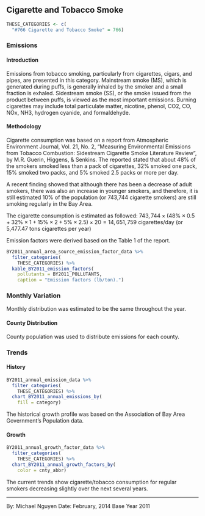 ## Cigarette and Tobacco Smoke

```r
THESE_CATEGORIES <- c(
  "#766 Cigarette and Tobacco Smoke" = 766)
```

### Emissions

#### Introduction {-}

Emissions from tobacco smoking, particularly from cigarettes, cigars, and pipes, are presented in this category. Mainstream smoke (MS), which is generated during puffs, is generally inhaled by the smoker and a small fraction is exhaled. Sidestream smoke (SS), or the smoke issued from the product between puffs, is viewed as the most important emissions. Burning cigarettes may include total particulate matter, nicotine, phenol, CO2, CO, NOx, NH3, hydrogen cyanide, and formaldehyde.

#### Methodology {-}

Cigarette consumption was based on a report from Atmospheric Environment Journal, Vol. 21, No. 2, "Measuring Environmental Emissions from Tobacco Combustion: Sidestream Cigarette Smoke Literature Review", by M.R. Guerin, Higgens, & Senkins. The reported stated that about 48% of the smokers smoked less than a pack of cigarettes, 32% smoked one pack, 15% smoked two packs, and 5% smoked 2.5 packs or more per day.

A recent finding showed that although there has been a decrease of adult smokers, there was also an increase in younger smokers, and therefore, it is still estimated 10% of the population (or 743,744 cigarette smokers) are still smoking regularly in the Bay Area.

The cigarette consumption is estimated as followed: $743,744 \times (48\% \times 0.5 + 32\% \times 1 + 15\% \times 2 + 5\% \times 2.5) \times 20 = 14,651,759$ cigarettes/day (or 5,477.47 tons cigarettes per year)

Emission factors were derived based on the Table 1 of the report.

```r
BY2011_annual_area_source_emission_factor_data %>%
  filter_categories(
    THESE_CATEGORIES) %>%
  kable_BY2011_emission_factors(
    pollutants = BY2011_POLLUTANTS,
    caption = "Emission factors (lb/ton).")
```

### Monthly Variation {-}

Monthly distribution was estimated to be the same throughout the year.

#### County Distribution {-}

County population was used to distribute emissions for each county.

### Trends

#### History {-}

```r
BY2011_annual_emission_data %>%
  filter_categories(
    THESE_CATEGORIES) %>%
  chart_BY2011_annual_emissions_by(
    fill = category) 
```


The historical growth profile was based on the Association of Bay Area Government’s Population data.

#### Growth {-}

```r
BY2011_annual_growth_factor_data %>%
  filter_categories(
    THESE_CATEGORIES) %>%
  chart_BY2011_annual_growth_factors_by(
    color = cnty_abbr) 
```

The current trends show cigarette/tobacco consumption for regular smokers decreasing slightly over the next several years.

***

By: Michael Nguyen 
Date: February, 2014 
Base Year 2011
